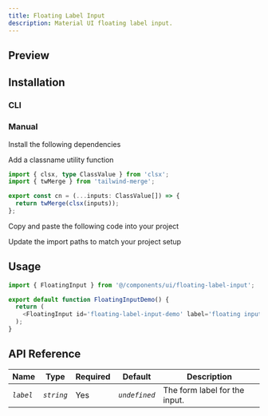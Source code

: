 ```yaml
---
title: Floating Label Input
description: Material UI floating label input.
---
```


## Preview

<ComponentPreview
  name='floating-label-input-demo'
  v0Url='https://kelvinmai.io/r/floating-label-input.json'
/>

## Installation

### CLI

<NpmCommand value='npx shadcn@latest add https://kelvinmai.io/r/floating-label-input.json' />

### Manual

<Steps>

<Step>Install the following dependencies</Step>

<NpmCommand value='npm install next-themes lucide-react motion clsx tailwind-merge' />

<Step>Add a classname utility function</Step>

```ts
import { clsx, type ClassValue } from 'clsx';
import { twMerge } from 'tailwind-merge';

export const cn = (...inputs: ClassValue[]) => {
  return twMerge(clsx(inputs));
};
```

<Step>Copy and paste the following code into your project</Step>

<ComponentSource
  name='floating-label-input'
  title='components/floating-label-input.tsx'
/>

<Step>Update the import paths to match your project setup</Step>

</Steps>

## Usage

```ts
import { FloatingInput } from '@/components/ui/floating-label-input';

export default function FloatingInputDemo() {
  return (
    <FloatingInput id='floating-label-input-demo' label='floating input' />
  );
}
```

## API Reference

| Name      | Type       | Required | Default       | Description                   |
| --------- | ---------- | -------- | ------------- | ----------------------------- |
| _`label`_ | _`string`_ | Yes      | _`undefined`_ | The form label for the input. |
